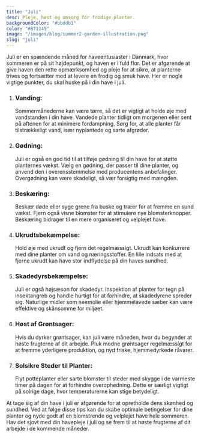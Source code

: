 ```yaml
---
title: "Juli"
desc: Pleje, høst og omsorg for frodige planter.
backgroundColor: "#bbddb1"
color: "#871145"
image: "/images/blog/summer2-garden-illustration.png"
slug: "juli"
---
```


Juli er en spændende måned for haveentusiaster i Danmark, hvor sommeren er på sit højdepunkt, og haven er i fuld flor. Det er afgørende at give haven den rette opmærksomhed og pleje for at sikre, at planterne trives og fortsætter med at levere en frodig og smuk have. Her er nogle vigtige punkter, du skal huske på i din have i juli.

1. ### Vanding:

   Sommermånederne kan være tørre, så det er vigtigt at holde øje med vandstanden i din have. Vandede planter tidligt om morgenen eller sent på aftenen for at minimere fordampning. Sørg for, at alle planter får tilstrækkeligt vand, især nyplantede og sarte afgrøder.

1. ### Gødning:

   Juli er også en god tid til at tilføje gødning til din have for at støtte planternes vækst. Vælg en gødning, der passer til dine planter, og anvend den i overensstemmelse med producentens anbefalinger. Overgødning kan være skadeligt, så vær forsigtig med mængden.

1. ### Beskæring:

   Beskær døde eller syge grene fra buske og træer for at fremme en sund vækst. Fjern også visne blomster for at stimulere nye blomsterknopper. Beskæring bidrager til en mere organiseret og velplejet have.

1. ### Ukrudtsbekæmpelse:

   Hold øje med ukrudt og fjern det regelmæssigt. Ukrudt kan konkurrere med dine planter om vand og næringsstoffer. En lille indsats med at fjerne ukrudt kan have stor indflydelse på din haves sundhed.

1. ### Skadedyrsbekæmpelse:

   Juli er også højsæson for skadedyr. Inspektion af planter for tegn på insektangreb og handle hurtigt for at forhindre, at skadedyrene spreder sig. Naturlige midler som neemolie eller hjemmelavede sæber kan være effektive og skånsomme for miljøet.

1. ### Høst af Grøntsager:

   Hvis du dyrker grøntsager, kan juli være måneden, hvor du begynder at høste frugterne af dit arbejde. Pluk modne grøntsager regelmæssigt for at fremme yderligere produktion, og nyd friske, hjemmedyrkede råvarer.

1. ### Solsikre Steder til Planter:
   Flyt potteplanter eller sarte blomster til steder med skygge i de varmeste timer på dagen for at forhindre overophedning. Dette er særligt vigtigt på solrige dage, hvor temperaturerne kan stige betydeligt.

At tage sig af din have i juli er afgørende for at opretholde dens skønhed og sundhed. Ved at følge disse tips kan du skabe optimale betingelser for dine planter og nyde godt af en blomstrende og velplejet have hele sommeren. Hav det sjovt med din havepleje i juli og se frem til at høste frugterne af dit arbejde i de kommende måneder.
